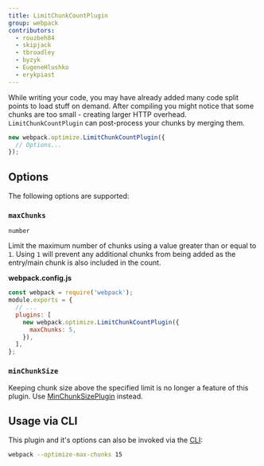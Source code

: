 ```yaml
---
title: LimitChunkCountPlugin
group: webpack
contributors:
  - rouzbeh84
  - skipjack
  - tbroadley
  - byzyk
  - EugeneHlushko
  - erykpiast
---
```


While writing your code, you may have already added many code split points to load stuff on demand. After compiling you might notice that some chunks are too small - creating larger HTTP overhead. `LimitChunkCountPlugin` can post-process your chunks by merging them.

```js
new webpack.optimize.LimitChunkCountPlugin({
  // Options...
});
```

## Options

The following options are supported:

### `maxChunks`

`number`

Limit the maximum number of chunks using a value greater than or equal to `1`. Using `1` will prevent any additional chunks from being added as the entry/main chunk is also included in the count.

**webpack.config.js**

```javascript
const webpack = require('webpack');
module.exports = {
  // ...
  plugins: [
    new webpack.optimize.LimitChunkCountPlugin({
      maxChunks: 5,
    }),
  ],
};
```

### `minChunkSize`

Keeping chunk size above the specified limit is no longer a feature of this plugin. Use [MinChunkSizePlugin](/plugins/min-chunk-size-plugin) instead.

## Usage via CLI

This plugin and it's options can also be invoked via the [CLI](/api/cli/):

```bash
webpack --optimize-max-chunks 15
```
